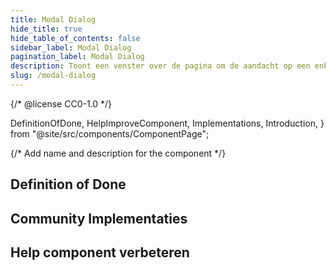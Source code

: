 ```yaml
---
title: Modal Dialog
hide_title: true
hide_table_of_contents: false
sidebar_label: Modal Dialog
pagination_label: Modal Dialog
description: Toont een venster over de pagina om de aandacht op een enkele taak of bericht te vestigen. Interactie met onderliggende pagina wordt geblokkeerd.
slug: /modal-dialog
---
```


{/* @license CC0-1.0 */}

  DefinitionOfDone,
  HelpImproveComponent,
  Implementations,
  Introduction,
} from "@site/src/components/ComponentPage";

{/* Add name and description for the component */}


<Introduction component={component} headingLevel={1} description={description} />

## Definition of Done

<DefinitionOfDone component={component} headingLevel={3} />

## Community Implementaties

<Implementations component={component} headingLevel={3} />

## Help component verbeteren

<HelpImproveComponent component={component} headingLevel={3} />
